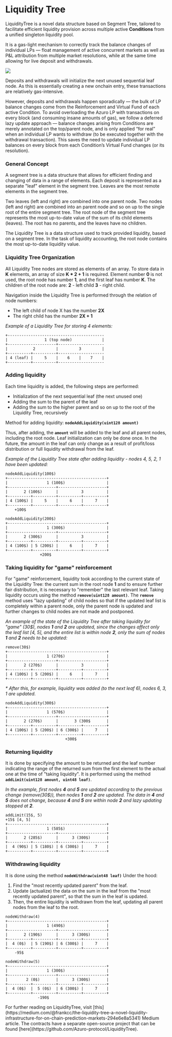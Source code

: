
# Liquidity Tree

LiquidityTree is a novel data structure based on Segment Tree, tailored to facilitate efficient liquidity provision across multiple active **Conditions** from a unified singleton liquidity pool.

It is a gas-light mechanism to correctly track the balance changes of individual LPs — float management of active concurrent markets as well as P&L attribution from multiple market resolutions, while at the same time allowing for live deposit and withdrawals.

<Image
  src="/images/concepts/tree.png"
  width={2000}
  height={700}
/>

Deposits and withdrawals will initialize the next unused sequential leaf node. As this is essentially creating a new onchain entry, these transactions are relatively gas-intensive.

However, deposits and withdrawals happen sporadically — the bulk of LP balance changes come from the Reinforcement and Virtual Fund of each active Condition. To avoid overloading the Azuro LP with transactions on every block (and consuming insane amounts of gas), we follow a deferred lazy update approach — balance changes arising from Conditions are merely annotated on the top/parent node, and is only applied “for real” when an individual LP wants to withdraw (to be executed together with the withdrawal transaction). This saves the need to update individual LP balances on every block from each Condition’s Virtual Fund changes (or its resolution).

### General Concept

A segment tree is a data structure that allows for efficient finding and changing of data in a range of elements. Each
deposit is represented as a separate "leaf" element in the segment tree. Leaves are the most remote elements in the segment tree.

Two leaves (left and right) are combined into one parent node. Two nodes (left and right) are combined into an parent
node and so on up to the single root of the entire segment tree. The root node of the segment tree represents the most
up-to-date value of the sum of its child elements (leaves). The root has no parents, and the leaves have no children.

The Liquidity Tree is a data structure used to track provided liquidity, based on a segment tree. In the task of liquidity
accounting, the root node contains the most up-to-date liquidity value.


### Liquidity Tree Organization

All Liquidity Tree nodes are stored as elements of an array. To store data in **K** elements, an array of size
**K * 2 + 1** is required. Element number **0** is not used, the root node has number **1**, and the first leaf has
number **K**. The children of the root node are: **2** - left child **3** - right child.

Navigation inside the Liquidity Tree is performed through the relation of node numbers:

- The left child of node X has the number **2X**
- The right child has the number **2X + 1**

_Example of a Liquidity Tree for storing 4 elements:_

```
+------------------------------------------
|                1 (top node)             |
+---------------------+--------------------
|           2         |         3         |
+----------+----------+--------------------
| 4 (leaf) |     5    |    6    |    7    |
+----------+----------+--------------------
```

### Adding liquidity

Each time liquidity is added, the following steps are performed:

- Initialization of the next sequential leaf (the next unused one)
- Adding the sum to the parent of the leaf
- Adding the sum to the higher parent and so on up to the root of the Liquidity Tree, recursively

Method for adding liquidity: **`nodeAddLiquidity(uint128 amount)`**

Thus, after adding, the **`amount`** will be added to the leaf and all parent nodes, including the root node. Leaf
initialization can only be done once. In the future, the amount in the leaf can only change as a result of profit/loss
distribution or full liquidity withdrawal from the leaf.

_Example of the Liquidity Tree state after adding liquidity - nodes 4, 5, 2, 1 have been updated:_

```
nodeAddLiquidity(100$)
+-------------------------------------------+
|                 1 (100$)                  |
+---------------------+---------------------+
|       2 (100$)      |          3          |
+----------+----------+----------+----------+
| 4 (100$) |     5    |     6    |     7    |
+----------+----------+----------+----------+
    +100$
```

```
nodeAddLiquidity(200$)
+-------------------------------------------+
|                 1 (300$)                  |
+---------------------+---------------------+
|       2 (300$)      |          3          |
+----------+----------+----------+----------+
| 4 (100$) | 5 (200$) |     6    |     7    |
+----------+----------+----------+----------+
               +200$
```

### Taking liquidity for "game" reinforcement

For "game" reinforcement, liquidity took according to the current state of the Liquidity Tree: the current sum in the
root node **1** and to ensure further fair distribution, it is necessary to "remember" the last relevant leaf. Taking
liquidity occurs using the method **`remove(uint128 amount)`**. The **`remove`** method uses "lazy updating" of child nodes so that
if the updated leaf list is completely within a parent node, only the parent node is updated and further changes to
child nodes are not made and postponed.

_An example of the state of the Liquidity Tree after taking liquidity for "game" (30$), nodes **1** and **2** are updated,
since the changes affect only the leaf list [4, 5], and the entire list is within node **2**, only the sum of nodes
**1** and **2** needs to be updated:_

```
remove(30$)
+-------------------------------------------+
|                 1 (270$)                  |
+---------------------+---------------------+
|       2 (270$)      |          3          |
+----------+----------+----------+----------+
| 4 (100$) | 5 (200$) |     6    |     7    |
+----------+----------+----------+----------+
```

_\* After this, for example, liquidity was added (to the next leaf 6), nodes 6, 3, 1 are updated._

```
nodeAddLiquidity(300$)
+-------------------------------------------+
|                 1 (570$)                  |
+---------------------+---------------------+
|       2 (270$)      |       3 (300$       |
+----------+----------+----------+----------+
| 4 (100$) | 5 (200$) | 6 (300$) |     7    |
+----------+----------+----------+----------+
                          +300$
```

### Returning liquidity

It is done by specifying the amount to be returned and the leaf number indicating the range of the returned sum from
the first element to the actual one at the time of "taking liquidity". It is performed using the method
**`addLimit(uint128 amount, uint48 leaf)`**.

_In the example, first nodes **4** and **5** are updated according to the previous change (remove(30$)), then
nodes **1** and **2** are updated. The data in **4** and **5** does not change, because **4** and **5** are within
node **2** and lazy updating stopped at **2**._

```
addLimit(15$, 5)
+15$ [4, 5]
+-------------------------------------------+
|                 1 (585$)                  |
+---------------------+---------------------+
|       2 (285$)      |      3 (300$)       |
+----------+----------+----------+----------+
|  4 (90$) | 5 (180$) | 6 (300$) |     7    |
+----------+----------+----------+----------+
```

### Withdrawing liquidity

It is done using the method **`nodeWithdraw(uint48 leaf)`** Under the hood:

1. Find the "most recently updated parent" from the leaf.
2. Update (actualize) the data on the sum in the leaf from the "most recently updated parent", so that the sum in the leaf is updated.
3. Then, the entire liquidity is withdrawn from the leaf, updating all parent nodes from the leaf to the root.

```
nodeWithdraw(4)
+-------------------------------------------+
|                 1 (490$)                  |
+---------------------+---------------------+
|       2 (190$)      |      3 (300$)       |
+----------+----------+----------+----------+
|  4 (0$)  | 5 (190$) | 6 (300$) |     7    |
+----------+----------+----------+----------+
    -95$
```

```
nodeWithdraw(5)
+-------------------------------------------+
|                 1 (300$)                  |
+---------------------+---------------------+
|        2 (0$)       |      3 (300$)       |
+----------+----------+----------+----------+
|  4 (0$)  |  5 (0$)  | 6 (300$) |     7    |
+----------+----------+----------+----------+
              -190$
```

<Callout type="info">
For further reading on LiquidityTree, visit [this](https://medium.com/@frankcc/the-liquidity-tree-a-novel-liquidity-infrastructure-for-on-chain-prediction-markets-294e6e8a5341) Medium article.
</Callout>

<Callout type="warning">
The contracts have a separate open-source project that can be found [here](https://github.com/Azuro-protocol/LiquidityTree).
</Callout>